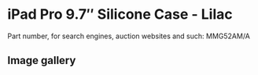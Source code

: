 # iPad Pro 9.7″ Silicone Case - Lilac

Part number, for search engines, auction websites and such: MMG52AM/A

## Image gallery

<div style={{ width: "768px" }}>
  <GalleryComponent
    images={[
      {
        original: "/everysource/MMG52",
        thumbnail: "/everypreview/MMG52",
      },
      {
        original: "/everysource/MMG52_AV1_GOLD",
        thumbnail: "/everypreview/MMG52_AV1_GOLD",
      },
      {
        original: "/everysource/MMG52_AV1_ROSEGOLD",
        thumbnail: "/everypreview/MMG52_AV1_ROSEGOLD",
      },
      {
        original: "/everysource/MMG52_AV1_SILVER",
        thumbnail: "/everypreview/MMG52_AV1_SILVER",
      },
      {
        original: "/everysource/MMG52_AV1_SPACE_GRAY",
        thumbnail: "/everypreview/MMG52_AV1_SPACE_GRAY",
      },
      {
        original: "/everysource/MMG52_AV2",
        thumbnail: "/everypreview/MMG52_AV2",
      },
      {
        original: "/everysource/MMG52_AV3",
        thumbnail: "/everypreview/MMG52_AV3",
      },
      {
        original: "/everysource/MMG52_AV4",
        thumbnail: "/everypreview/MMG52_AV4",
      }
    ]}
  />
</div>